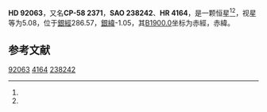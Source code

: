 {{Starbox begin
| name = HD 92063
}}
{{Starbox observe
| epoch = [[J2000.0|J2000.0]]
| constell = {{星座名待查}}<ref name=SIMBAD>{{cite web
 | url=http://simbad.u-strasbg.fr/simbad/sim-id?Ident=HR+4164
 | title=Pulsating variable Star
 | publisher=Centre de Données astronomiques de Strasbourg
 | work=SIMBAD
 | accessdate=2012-07-13
 | archive-date=2016-03-16
 | archive-url=https://web.archive.org/web/20160316233302/http://simbad.u-strasbg.fr/simbad/sim-id?Ident=HR+4164
 | dead-url=no
 }}</ref><ref name=DATA>{{cite web
 | url=http://vizier.u-strasbg.fr/viz-bin/VizieR-5?-out.add=.&-source=5050&-corr=PK=HR&-out.max=9999&HR=4164
 | title=VizieR Detailed Page
 | accessdate=2012-07-13
 | archive-date=2016-03-04
 | archive-url=https://web.archive.org/web/20160304211232/http://vizier.u-strasbg.fr/viz-bin/VizieR-5?-out.add=.&-source=5050&-corr=PK=HR&-out.max=9999&HR=4164
 | dead-url=no
 }}</ref>
| 星官 = 
| ra = {{RA|10|36|20.3}}<ref name=SIMBAD /><ref name=DATA />
| dec = {{DEC|-59|33|53}}<ref name=SIMBAD /><ref name=DATA />
| appmag_v = 5.08<ref name=SIMBAD /><ref name=DATA />
}}
{{Starbox character
| class = K1III<ref name=SIMBAD /><ref name=DATA />
| b-v = 1.18<ref name=SIMBAD /><ref name=DATA />
| u-b = 1.2<ref name=SIMBAD /><ref name=DATA />
| r-i = <ref name=SIMBAD /><ref name=DATA />
| variable = 
}}
{{Starbox astrometry
| radial_v = 1.2
| prop_mo_ra = -13
| parallax = 0.038
| p_error = 
}}
{{Starbox catalog
| names =CP-58 2371，[[SAO星表|SAO]] 238242，[[HD星表|HD]] 92063，[[HR星表|HR]] 4164}}
{{Starbox reference |Simbad=HR+4164}}
{{Starbox end}}

'''HD 92063'''，又名'''CP-58 2371'''，'''SAO 238242'''、'''HR 4164'''，是一颗恒星<ref name=SIMBAD /><ref name=DATA />，视星等为5.08，位于[[銀道座標系|銀經]]286.57，[[銀道座標系|銀緯]]-1.05，其[[B1900.0|B1900.0]]坐标为赤經{{RA|10|32|35.8}}，赤緯{{DEC|-59|-1.05|41}}。

== 参考文献 ==
{{reflist}}

{{star-stub}}

[[Category:HD和HDE天體|92063]]
[[Category:HR天體|4164]]
[[Category:SAO天體|238242]]